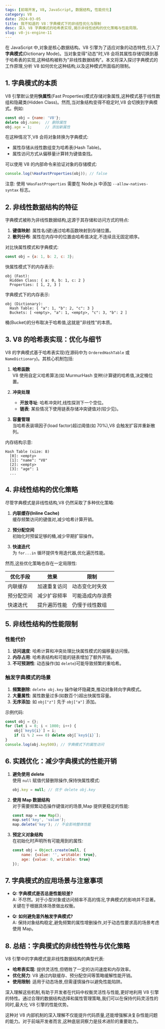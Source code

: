 ```yaml
---
tags: [前端开发, V8, JavaScript, 数据结构, 性能优化]
category: V8
date: 2024-03-05
title: 我不知道的 V8：字典模式下的非线性优化与限制
desc: 深入 V8 字典模式的哈希表实现,揭示非线性结构的优化策略与性能局限。
slug: v8-js-engine-11
---
```


在 JavaScript 中,对象是核心数据结构。V8 引擎为了适应对象的动态特性,引入了**字典模式**(Dictionary Mode)。当对象变得"动态"时,V8 会将其属性存储切换到基于哈希表的实现,这种结构被称为"非线性数据结构"。本文将深入探讨字典模式的工作原理,分析 V8 如何优化这种结构,以及这种模式所面临的限制。

## 1. 字典模式的本质

V8 引擎默认使用**快属性**(Fast Properties)模式存储对象属性,这种模式基于线性数组和隐藏类(Hidden Class)。然而,当对象结构变得不稳定时,V8 会切换到字典模式。例如:

```javascript
const obj = {name: 'V8'};
delete obj.name;  // 删除属性
obj.age = 1;      // 添加新属性
```

在这种情况下,V8 会将对象转换为字典模式:

- 属性存储从线性数组变为哈希表(Hash Table)。
- 属性访问方式从偏移量计算转为键值查找。

可以使用 V8 的内部命令来验证对象的存储模式:

```javascript
console.log(%HasFastProperties(obj)); // false
```

注意: 使用 `%HasFastProperties` 需要在 Node.js 中添加 `--allow-natives-syntax` 标志。

## 2. 非线性数据结构的特征

字典模式被称为非线性数据结构,这源于其存储和访问方式的特点:

1. **键值映射**: 属性名(键)通过哈希函数映射到存储位置。
2. **散列分布**: 属性在内存中的位置由哈希值决定,不连续且无固定顺序。

对比快属性模式和字典模式:

```javascript
const obj = {a: 1, b: 2, c: 3};
```

快属性模式下的内存表示:
```
obj (Fast):
  Hidden Class: { a: 0, b: 1, c: 2 }
  Properties: [ 1, 2, 3 ]
```

字典模式下的内存表示:
```
obj (Dictionary):
  Hash Table: { "a": 1, "b": 2, "c": 3 }
  Buckets: [ <empty>, "a": 1, <empty>, "c": 3, "b": 2 ]
```

桶(Bucket)的分布取决于哈希值,这就是"非线性"的本质。

## 3. V8 的哈希表实现：优化与细节

V8 的字典模式基于哈希表实现(在源码中为 `OrderedHashTable` 或 `NameDictionary`)。其核心机制包括:

1. **哈希函数**  
   V8 使用自定义哈希算法(如 MurmurHash 变种)计算键的哈希值,决定桶位置。

2. **冲突处理**
   - **开放寻址**: 哈希冲突时,线性探测下一个空位。
   - **链表**: 某些情况下使用链表存储冲突键值对(较少见)。

3. **容量管理**  
   当哈希表装填因子(load factor)超过阈值(如 70%),V8 会触发扩容并重新散列。

内存结构示意:

```
Hash Table (size: 8)
  [0]: <empty>
  [1]: "name": "V8"
  [2]: <empty>
  [3]: "age": 1
  ...
```

## 4. 非线性结构的优化策略

尽管字典模式是非线性结构,V8 仍然采取了多种优化策略:

1. **内联缓存(Inline Cache)**  
   缓存频繁访问的键值对,减少哈希计算开销。

2. **预分配空间**  
   初始化时预留足够的桶,减少早期扩容操作。

3. **快速迭代**  
   为 `for...in` 循环提供专用迭代器,优化遍历性能。

然而,这些优化策略也存在一定局限性:

| 优化手段   | 效果         | 限制           |
|-----------|--------------|----------------|
| 内联缓存   | 加速重复访问 | 动态变化时失效 |
| 预分配空间 | 减少扩容频率 | 可能造成内存浪费 |
| 快速迭代   | 提升遍历性能 | 仍慢于线性数组 |

## 5. 非线性结构的性能限制

### 性能代价

1. **访问速度**: 哈希计算和冲突处理比快属性模式的偏移量访问慢。
2. **内存占用**: 哈希表结构和可能的链表增加了额外开销。
3. **不可预测性**: 动态操作(如 `delete`)可能导致频繁的重哈希。

### 触发字典模式的场景

1. **频繁删除**: `delete obj.key` 操作破坏隐藏类,推动对象转向字典模式。
2. **大量属性**: 属性数量过多(如数百个)超出快属性容量。
3. **无序添加**: 如 `obj["z"]` 先于 `obj["a"]` 添加。

示例代码:

```javascript
const obj = {};
for (let i = 0; i < 1000; i++) {
    obj[`key${i}`] = i;
    if (i % 2 === 0) delete obj[`key${i}`];
}
console.log(obj.key500); // 字典模式下的属性访问
```

## 6. 实践优化：减少字典模式的性能开销

1. **避免使用 delete**  
   使用 `null` 赋值代替删除操作,保持快属性模式:

   ```javascript
   obj.key = null; // 优于 delete obj.key
   ```

2. **使用 Map 数据结构**  
   对于需要频繁动态操作键值对的场景,Map 提供更稳定的性能:

   ```javascript
   const map = new Map();
   map.set('key', 'value');
   map.delete('key'); // 不会影响整体性能
   ```

3. **预定义对象结构**  
   在初始化时声明所有可能用到的属性:

   ```javascript
   const obj = Object.create(null, {
       name: {value: '', writable: true},
       age: {value: 0, writable: true}
   });
   ```

## 7. 字典模式的应用场景与注意事项

- **Q: 字典模式是否总是性能较差?**  
  A: 不尽然。对于小型对象或访问频率不高的情况,字典模式的影响并不显著。关键在于根据具体场景做出权衡。

- **Q: 如何避免意外触发字典模式?**  
  A: 保持对象结构稳定,避免频繁的属性增删操作,对于动态性要求高的场景考虑使用 Map。

## 8. 总结：字典模式的非线性特性与优化策略

V8 引擎中的字典模式是非线性数据结构的典型代表:

- **哈希表实现**: 提供灵活性,但牺牲了一定的访问速度和内存效率。
- **优化努力**: V8 通过内联缓存、预分配空间等策略缓解性能开销。
- **使用限制**: 适用于动态场景,但需谨慎操作以避免性能陷阱。

深入理解这些机制,有助于开发者在代码中权衡灵活性与性能,更好地利用 V8 引擎的特性。通过合理的数据结构选择和属性管理策略,我们可以在保持代码灵活性的同时,最大化 V8 引擎的性能优势。

这种对 V8 内部机制的深入理解不仅能提升代码质量,还能增强解决复杂性能问题的能力。对于前端开发者而言,这种底层洞察力是技术进阶的重要助力。

